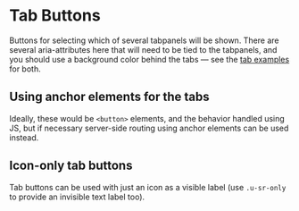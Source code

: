 
<Meta title="Atoms/Button/Tab/Overview" />

# Tab Buttons

Buttons for selecting which of several tabpanels will be shown. There are several aria-attributes here that will need to be tied to the tabpanels, and you should use a background color behind the tabs — see the [tab examples](/docs/ui-navigation-tabs--tabs) for both.

<Canvas>
  <Story id="atoms-button-tab--base"/>
  <Story id="atoms-button-tab--selected"/>
  <Story id="atoms-button-tab--disabled"/>
</Canvas>

## Using anchor elements for the tabs

Ideally, these would be `<button>` elements, and the behavior handled using JS, but if necessary server-side routing using anchor elements can be used instead.

<Canvas>
  <Story id="atoms-button-tab--base-element"/>
  <Story id="atoms-button-tab--selected-element"/>
  <Story id="atoms-button-tab--disabled-element"/>
</Canvas>

## Icon-only tab buttons

Tab buttons can be used with just an icon as a visible label (use `.u-sr-only` to provide an invisible text label too).

<Canvas>
  <Story id="atoms-button-tab--icon-only-base"/>
  <Story id="atoms-button-tab--icon-only-selected"/>
  <Story id="atoms-button-tab--icon-only-disabled"/>
</Canvas>
